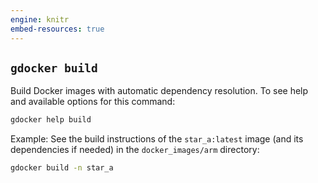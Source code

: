 ```yaml
---
engine: knitr
embed-resources: true
---
```


## `gdocker build`

Build Docker images with automatic dependency resolution.
To see help and available options for this command:

```bash
gdocker help build
```

Example: See the build instructions of the `star_a:latest` image (and its dependencies if needed) in the `docker_images/arm` directory:

```bash
gdocker build -n star_a
```
